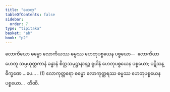 ```yaml
---
title: "ဟေတု"
tableOfContents: false
sidebar:
  order: 7
type: "tipitaka"
basket: "ab"
book: "p2"
---
```



<DynamicBreadcrumb />

<Division number="148" book="p2" e="ch" v="38" p="102">

<Paragraph number="888" book="p2">
လောကိယော ဓမ္မော လောကိယဿ ဓမ္မဿ ဟေတုပစ္စယေန ပစ္စယော—  လောကိယာ ဟေတူ သမ္ပယုတ္တကာနံ ခန္ဓာနံ စိတ္တသမုဋ္ဌာနာနဉ္စ ရူပါနံ ဟေတုပစ္စယေန ပစ္စယော; ပဋိသန္ဓိက္ခဏေ …ပေ… . (1)
</Paragraph>

<Paragraph number="889" book="p2">
လောကုတ္တရော ဓမ္မော လောကုတ္တရဿ ဓမ္မဿ ဟေတုပစ္စယေန ပစ္စယော…  တီဏိ.
</Paragraph>
</Division>